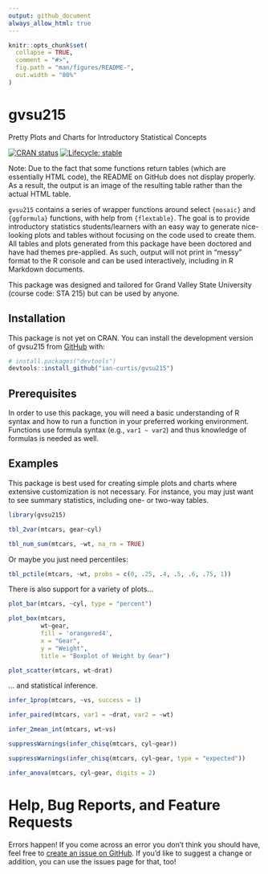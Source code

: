 ```yaml
---
output: github_document
always_allow_html: true
---
```


<!-- README.md is generated from README.Rmd. Please edit that file -->

```r
knitr::opts_chunk$set(
  collapse = TRUE,
  comment = "#>",
  fig.path = "man/figures/README-",
  out.width = "80%"
)
```

# gvsu215

Pretty Plots and Charts for Introductory Statistical Concepts

<!-- badges: start -->
[![CRAN status](https://www.r-pkg.org/badges/version/gvsu215)](https://CRAN.R-project.org/package=gvsu215)
[![Lifecycle: stable](https://img.shields.io/badge/lifecycle-stable-brightgreen.svg)](https://lifecycle.r-lib.org/articles/stages.html#stable)
<!-- badges: end -->

Note: Due to the fact that some functions return tables (which are essentially HTML code), the README on GitHub does not display properly. As a result, the output is an image of the resulting table rather than the actual HTML table.

`gvsu215` contains a series of wrapper functions around select `{mosaic}` and `{ggformula}` functions, with help from `{flextable}`. The goal is to provide introductory statistics students/learners with an easy way to generate nice-looking plots and tables without focusing on the code used to create them. All tables and plots generated from this package have been doctored and have had themes pre-applied. As such, output will not print in "messy" format to the R console and can be used interactively, including in R Markdown documents.

This package was designed and tailored for Grand Valley State University (course code: STA 215) but can be used by anyone.

## Installation

This package is not yet on CRAN. You can install the development version of gvsu215 from [GitHub](https://github.com/ian-curtis/gvsu215) with:

``` r
# install.packages("devtools")
devtools::install_github("ian-curtis/gvsu215")
```

## Prerequisites

In order to use this package, you will need a basic understanding of R syntax and how to run a function in your preferred working environment. Functions use formula syntax (e.g., `var1 ~ var2`) and thus knowledge of formulas is needed as well.

## Examples

This package is best used for creating simple plots and charts where extensive customization is not necessary. For instance, you may just want to see summary statistics, including one- or two-way tables.

```r
library(gvsu215)
```

```r
tbl_2var(mtcars, gear~cyl)
```

```r
tbl_num_sum(mtcars, ~wt, na_rm = TRUE)
```

Or maybe you just need percentiles:

```r
tbl_pctile(mtcars, ~wt, probs = c(0, .25, .4, .5, .6, .75, 1))
```

There is also support for a variety of plots...

```r
plot_bar(mtcars, ~cyl, type = "percent")

plot_box(mtcars, 
         wt~gear, 
         fill = 'orangered4', 
         x = "Gear", 
         y = "Weight", 
         title = "Boxplot of Weight by Gear")

plot_scatter(mtcars, wt~drat)
```

... and statistical inference.

```r
infer_1prop(mtcars, ~vs, success = 1)
```

```r
infer_paired(mtcars, var1 = ~drat, var2 = ~wt)
```

```r
infer_2mean_int(mtcars, wt~vs)
```

```r
suppressWarnings(infer_chisq(mtcars, cyl~gear))
```

```r
suppressWarnings(infer_chisq(mtcars, cyl~gear, type = "expected"))
```

```r
infer_anova(mtcars, cyl~gear, digits = 2)
```

# Help, Bug Reports, and Feature Requests

Errors happen! If you come across an error you don't think you should have, feel free to [create an issue on GitHub](https://github.com/ian-curtis/gvsu215/issues). If you'd like to suggest a change or addition, you can use the issues page for that, too!


